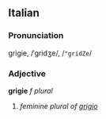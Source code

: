 ==Italian==
===Pronunciation===
grìgie, /ˈgridʒe/, /<tt>"gridZe</tt>/
===Adjective===
'''grigie''' ''f plural''

# ''feminine plural of [[grigio]]''